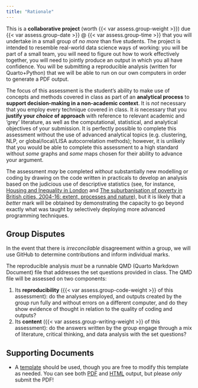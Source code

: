 ```yaml
---
title: "Rationale"
---
```


This is a **collaborative project** (worth {{< var assess.group-weight >}}) due {{< var assess.group-date >}} @ {{< var assess.group-time >}} that you will undertake in a small group of *no more* than five students. The project is intended to resemble real-world data science ways of working: you will be part of a small team, you will need to figure out how to work effectively together, you will need to jointly produce an output in which you all have confidence. You will be submitting a reproducible analysis (written for Quarto+Python) that we will be able to run on our own computers in order to generate a PDF output.

The focus of this assessment is the student's ability to make use of concepts and methods covered in class as part of an **analytical process** to **support decision-making in a non-academic context**. It is *not* necessary that you employ every technique covered in class. It *is* necessary that you **justify your *choice* of approach** with reference to relevant academic and 'grey' literature, as well as the computational, statistical, and analytical objectives of your submission. It is perfectly possible to complete this assessment without the use of advanced analytical topics (e.g. clustering, NLP, or global/local/LISA autocorrelation methods); however, it is unlikely that you would be able to complete this assessment to a high standard without *some* graphs and *some* maps chosen for their ability to advance your argument.

The assessment *may* be completed *without* substantially new modelling or coding by drawing on the code written in practicals to develop an analysis based on the judicious use of descriptive statistics (see, for instance, [Housing and Inequality in London](https://www.centreforlondon.org/publication/housing-and-inequality-in-london/) and [The suburbanisation of poverty in British cities, 2004-16: extent, processes and nature](https://www.tandfonline.com/doi/full/10.1080/02723638.2017.1405689)), but it is likely that a *better* mark will be obtained by demonstrating the capacity to go beyond exactly what was taught by selectively deploying more advanced programming techniques. 

::: {.callout-warning}
## Group Disputes

In the event that there is *irreconcilable* disagreement within a group, we will use GitHub to determine contributions and inform individual marks.

:::

The reproducible analysis *must* be a runnable QMD (Quarto Markdown Document) file that addresses the set questions provided in class. The QMD file will be assessed on two components: 

1. Its **reproducibility** ({{< var assess.group-code-weight >}} of this assessment): do the analyses employed, and outputs created by the group run fully and without errors on a different computer, and do they show evidence of thought in relation to the quality of coding and outputs?
2. Its **content** ({{< var assess.group-writing-weight >}} of this assessment): do the answers written by the group engage through a mix of literature, critical thinking, and data analysis with the set questions?


## Supporting Documents

- A [template](https://github.com/jreades/fsds/blob/master/assessments/Group_Work.qmd) should be used, though you are free to modify this template as needed. You can see both [PDF](Group_Work.pdf) and [HTML](Group_Work.html) output, but please *only* submit the PDF!

<!-- 
- A [marking rubric](./Group_Rubric.pdf) is available.
- A [proposal outline](https://github.com/jreades/fsds/blob/master/assessments/Project_Outline.qmd) template is available (see: [example](Project_Outline.pdf)).
-->
